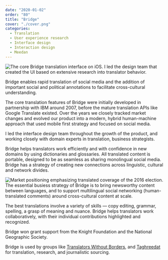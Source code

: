 ```yaml
---
date: "2020-01-02"
order: "80"
title: "Bridge"
cover: "./cover.png"
categories:
  - Translation
  - User experience research
  - Interface design
  - Interaction design
  - Meedan
---
```


![The core Bridge translation interface on iOS. I led the design team that created the UI based on extensive research into translator behavior.](cover.png)

Bridge enables rapid translation of social media and the addition of important social and political annotations to facilitate cross-cultural understanding.  

The core translation features of Bridge were initially developed in partnership with IBM around 2007, before the mature translation APIs like Google Translate existed. Over the years we closely tracked market changes and evolved our product into a modern, hybrid human-machine approach that used mobile first strategy and focused on social media. 

I led the interface design team throughout the growth of the product, and working closely with domain experts in translation, business strategists.

Bridge helps translators work efficiently and with confidence in new domains by using dictionaries and glossaries. All translated content is portable, designed to be as seamless as sharing monolingual social media. Bridge has a strategy of creating new connections across linguistic, cultural and network divides.

![Market positioning emphasizing translated coverage of the 2016 election. The essential busiess strategy of Bridge is to bring newsworthy content between languages, and to support multilingual social networking (human-translated comments) around cross-cultural content at scale.](bridge2.png)

The best translations involve a variety of skills — copy editing, grammar, spelling, a grasp of meaning and nuance. Bridge helps translators work collaboratively, with their individual contributions highlighted and recognized.

Bridge won grant support from the Knight Foundation and the National Geographic Society.

Bridge is used by groups like [Translators Without Borders](https://translatorswithoutborders.org/), and [Taghreedat](https://en.m.wikipedia.org/wiki/Taghreedat) for translation, research, and journalistic sourcing.